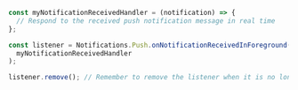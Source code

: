 ```js
const myNotificationReceivedHandler = (notification) => {
  // Respond to the received push notification message in real time
};

const listener = Notifications.Push.onNotificationReceivedInForeground(
  myNotificationReceivedHandler
);

listener.remove(); // Remember to remove the listener when it is no longer needed
```

